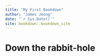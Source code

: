 ```yaml
--- 
title: "My First Bookdown"
author: "James Jeong"
date: "`r Sys.Date()`"
site: bookdown::bookdown_site
---
```


# Down the rabbit-hole

